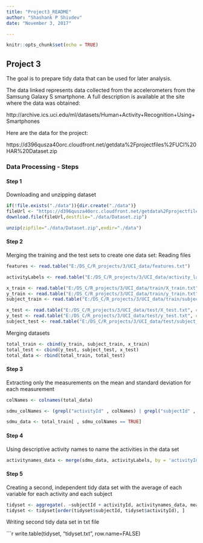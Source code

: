 ```yaml
---
title: "Project3_README"
author: "Shashank P Shivdev"
date: "November 3, 2017"

---
```


```r
knitr::opts_chunk$set(echo = TRUE)
```

## Project 3

The goal is to prepare tidy data that can be used for later analysis.

The data linked represents data collected from the accelerometers from the Samsung Galaxy S smartphone. A full description is available at the site where the data was obtained:

http://archive.ics.uci.edu/ml/datasets/Human+Activity+Recognition+Using+Smartphones

Here are the data for the project:

https://d396qusza40orc.cloudfront.net/getdata%2Fprojectfiles%2FUCI%20HAR%20Dataset.zip

### Data Processing - Steps

#### Step 1

Downloading and unzipping dataset

```r

if(!file.exists("./data")){dir.create("./data")}
fileUrl <- "https://d396qusza40orc.cloudfront.net/getdata%2Fprojectfiles%2FUCI%20HAR%20Dataset.zip"
download.file(fileUrl,destfile="./data/Dataset.zip")

unzip(zipfile="./data/Dataset.zip",exdir="./data")

```

#### Step 2

Merging the training and the test sets to create one data set:
Reading files

```r

features <- read.table("E:/DS_C/R_projects/3/UCI_data/features.txt")

activityLabels <- read.table("E:/DS_C/R_projects/3/UCI_data/activity_labels.txt", col.names = c('activityId','activityType'))

x_train <- read.table("E:/DS_C/R_projects/3/UCI_data/train/X_train.txt", col.names = features[ , 2])
y_train <- read.table("E:/DS_C/R_projects/3/UCI_data/train/y_train.txt", col.names = "activityId")
subject_train <- read.table("E:/DS_C/R_projects/3/UCI_data/train/subject_train.txt", col.names = "subjectId")

x_test <- read.table("E:/DS_C/R_projects/3/UCI_data/test/X_test.txt", col.names = features[ , 2])
y_test <- read.table("E:/DS_C/R_projects/3/UCI_data/test/y_test.txt", col.names = "activityId")
subject_test <- read.table("E:/DS_C/R_projects/3/UCI_data/test/subject_test.txt", col.names = "subjectId")

```

Merging datasets

```r

total_train <- cbind(y_train, subject_train, x_train)
total_test <- cbind(y_test, subject_test, x_test)
total_data <- rbind(total_train, total_test)

```

#### Step 3

Extracting only the measurements on the mean and standard deviation for each measurement

```r

colNames <- colnames(total_data)

sdmu_colNames <- (grepl("activityId" , colNames) | grepl("subjectId" , colNames) | grepl("mean.." , colNames) | grepl("std.." , colNames))

sdmu_data <- total_train[ , sdmu_colNames == TRUE]

```

#### Step 4

Using descriptive activity names to name the activities in the data set

```r

activitynames_data <- merge(sdmu_data, activityLabels, by = 'activityId', all = TRUE)

```

#### Step 5

Creating a second, independent tidy data set with the average of each variable for each activity and each subject

```r

tidyset <- aggregate(. ~subjectId + activityId, activitynames_data, mean)
tidyset <- tidyset[order(tidyset$subjectId, tidyset$activityId), ]
```

Writing second tidy data set in txt file

```r

write.table(tidyset, "tidyset.txt", row.name=FALSE)